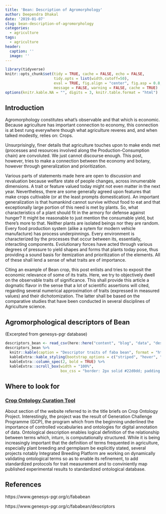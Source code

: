 ```yaml
---
title: 'Bean: Description of Agromorphology'
author: Deependra Dhakal
date: '2019-01-07'
slug: bean-description-of-agromorphology
categories:
  - agriculture
tags:
  - agriculture
header:
  caption: ''
  image: ''
---
```


```r
library(tidyverse)
knitr::opts_chunk$set(tidy = TRUE, cache = FALSE, echo = FALSE, 
                      tidy.opts = list(width.cutoff=50), 
                      eval = TRUE, fig.align = "center", fig.asp = 0.8, 
                      message = FALSE, warning = FALSE, cache = TRUE)
options(knitr.kable.NA = "", digits = 3, knitr.table.format = "html")
```

## Introduction

Agromorphology constitutes what's observable and that which is economic. Because agriculture has important connection to economy, this connection is at best rung everywhere though what agriculture reveres and, and when talked modestly, relies on: Crops.

Unsurprisingly, finer details that agriculture touches upon to make ends met (processes and resources involved along the Production-Consumption chain) are convoluted. We just cannot discourse enough. This post, however, tries to make a connection between the economy and botany, however through generalization and prioritization.

Various parts of statements made here are open to discussion and revaluation because welfare state of people changes, across innumerable dimensions. A trait or feature valued today might not even matter in the next year. Nevertheless, there are some generally agreed upon features that make crops cultivable (or at the least prompts domestication). An important generalization is that humankind cannot survive without food to eat and that exceptionally large portion of this need is met by plants. So, what characteristics of a plant should fit in the armory for defense against hunger? It might be reasonable to just mention the consumable yield, but there's more to that. Neither plants are isolated beings nor they are random. Every food production system (alike a sytem for modern vehicle manufacture) has process underpinnings. Every environment is characterized by the processes that occur between its, essentially, interacting components. Evolutionary forces have acted through various degrees of pressure to yield shapes and forms that plants today pose, thus providing a sound basis for itemization and prioritization of the elements. All of these shall lend a sense of what traits are of importance.

Citing an example of Bean crop, this post enlists and tries to exposit the economic relevance of some of its traits. Here, we try to objectively dwell on the observable traits of significance. This shall provide this article a dogmatic flavor in the sense that a lot of scientific assertions will cited, regarding several numerical approximation of traits (expressed in measured values) and their dichotomization. The latter shall be based on the comparative studies that have been conducted in several disciplines of Agriculture science.

## Agromorphological descriptors of Bean

(Excerpted from genesys-pgr database)

```r
descriptors_bean <- read_csv(here::here("content", "blog", "data", "descriptors_bean.csv"), comment = "#")
descriptors_bean %>%
  knitr::kable(caption = "Descriptor traits of faba bean", format = "html") %>% 
  kableExtra::kable_styling(bootstrap_options = c("striped", "hover", "condensed", "responsive"), font_size = 12) %>%
  kableExtra::column_spec(2, bold = TRUE) %>% 
  kableExtra::scroll_box(width = "100%", 
                         box_css = "border: 2px solid #22d0dd; padding: 10px; ")
```

## Where to look for

### [Crop Ontology Curation Tool](http://www.cropontology.org/ontology)

About section of the website referred to in the title briefs on Crop Ontology Project. Interestingly, the project was the result of Generation Challenge Programme (GCP), the program which from the beginning underlined the importance of controlled vocabularies and ontologies for digital annotation of data. Ontological description enables logical definition of the relationship between terms which, inturn, is computationally structured. While it is being increasingly important that the definition of terms frequented in agriculture, especially plant breeding and germplasm be explicitly stated, several projects notably Integrated Breeding Platform are working on dynamically validating ontological terms so as to enable its refinement, to add standardized protocols for trait measurement and to conviniently map published experimental results to standardized ontological database.

## References

https://www.genesys-pgr.org/c/fababean

https://www.genesys-pgr.org/c/fababean/descriptors
